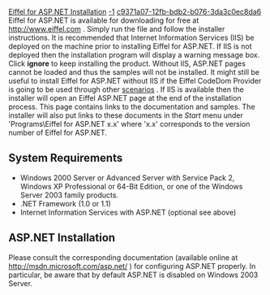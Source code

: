 [[Property:title|Eiffel for ASP.NET Installation]]
[[Property:weight|-1]]
[[Property:uuid|c9371a07-12fb-bdb2-b076-3da3c0ec8da6]]
Eiffel for ASP.NET is available for downloading for free at [http://www.eiffel.com http://www.eiffel.com] . Simply run the file and follow the installer instructions. It is recommended that Internet Information Services (IIS) be deployed on the machine prior to installing Eiffel for ASP.NET. If IIS is not deployed then the installation program will display a warning message box. Click '''ignore''' to keep installing the product. 
Without IIS, ASP.NET pages cannot be loaded and thus the samples will not be installed. It might still be useful to install Eiffel for ASP.NET without IIS if the Eiffel CodeDom Provider is going to be used through other [[Common Scenarios|scenarios]]  . If IIS is available then the installer will open an Eiffel ASP.NET page at the end of the installation process. This page contains links to the documentation and samples. The installer will also put links to these documents in the ''Start'' menu under 'Programs\Eiffel for ASP.NET x.x' where 'x.x' corresponds to the version number of Eiffel for ASP.NET. 
==System Requirements==
*  Windows 2000 Server or Advanced Server with Service Pack 2, Windows XP Professional or 64-Bit Edition, or one of the Windows Server 2003 family products. 
*  .NET Framework (1.0 or 1.1) 
*  Internet Information Services with ASP.NET (optional see above) 

==ASP.NET Installation==
Please consult the corresponding documentation (available online at [http://msdn.microsoft.com/asp.net/ http://msdn.microsoft.com/asp.net/]  ) for configuring ASP.NET properly. In particular, be aware that by default ASP.NET is disabled on Windows 2003 Server. 

{{seealso| '''See also:''' [[CodeDom: Getting Started|Getting Started]]  }}




